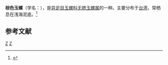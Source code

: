 {{Speciesbox 
| taxon = Polinices fortunei
| binomial_authority = Reeve, 1865
}}
'''棕色玉螺'''（学名：''{{lang|la|Polinices fortunei}}''），是[[异足目|异足目]][[玉螺科|玉螺科]][[无脐玉螺属|无脐玉螺属]]的一种。主要分布于[[台湾|台湾]]，常栖息在浅海泥底。<ref>{{cite web|url=http://shell.sinica.edu.tw/chinese/shellbase_detail.php?science_no=644|title=国际贝库：棕色玉螺|publisher=台湾贝类资料库|accessdate=2009-08-11|archive-date=2016-03-04|archive-url=https://web.archive.org/web/20160304111235/http://shell.sinica.edu.tw/chinese/shellbase_detail.php?science_no=644|dead-url=no}}</ref>

== 参考文献 ==
{{reflist}}

{{taxonbar}}
[[Category:_1865年描述的动物|Z]]
[[Category:乳玉螺屬|Z]]